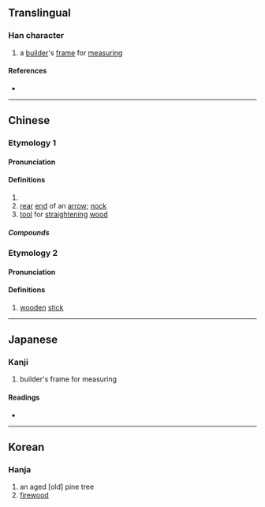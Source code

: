 {{also|檜}}
{{character info}}
==Translingual==

===Han character===
{{Han char|rn=75|rad=木|as=06|sn=10|four=42964|canj=DHJR|ids=⿰木舌}}

# a [[builder]]'s [[frame]] for [[measuring]]

====References====
* {{Han ref|kx=0522.190|dkj=14706|dj=0910.210|hdz=21200.030|uh=681D|ud=26653|bh=D1EB|bd=53739}}

----

==Chinese==

===Etymology 1===
{{zh-forms|alt=桰}}
{{Han etym|括}}

====Pronunciation====
{{zh-pron
|m=kuò,guā
|c=kut3,gwaa1
|mc=2
|oc=1
|ma=
|cat=n
}}

====Definitions====
{{zh-hanzi}}

# {{zh-synonym|檜|[[Chinese juniper]]}}
# [[rear]] [[end]] of an [[arrow]]; [[nock]]
# [[tool]] for [[straighten]]ing [[wood]]

=====Compounds=====
{{zh-der|栝矢亞|機栝|栝樓|檃栝|櫽栝|檼栝}}

===Etymology 2===
{{zh-forms}}
{{Han etym}}

====Pronunciation====
{{zh-pron
|m=tiǎn,tiàn
|mc=1
|oc=2
|ma=
|cat=n
}}

====Definitions====
{{zh-hanzi}}

# {{lb|zh|obsolete}} [[wooden]] [[stick]]

----

==Japanese==

===Kanji===
{{ja-kanji|grade=|rs=木06}}

# builder's frame for measuring

====Readings====
* {{ja-readings|on=[[てん]] (ten), [[かつ]] (katsu), [[かち]] (kachi)|kun=[[たきぎ]] (takigi)}}

----

==Korean==

===Hanja===
{{ko-hanja|hangeul=괄|eumhun=|rv=gwal|mr=kwal|y=kwal}}

# an aged [old] pine tree
# [[firewood]]